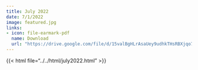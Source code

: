 ```yaml
---
title: July 2022
date: 7/1/2022
image: featured.jpg 
links:
- icon: file-earmark-pdf
  name: Download
  url: "https://drive.google.com/file/d/15valBgHLrAsaUey9udhkTHsRBXjqo7PI/view?usp=sharing"
---
```




{{< html file="../../html/july2022.html" >}}
